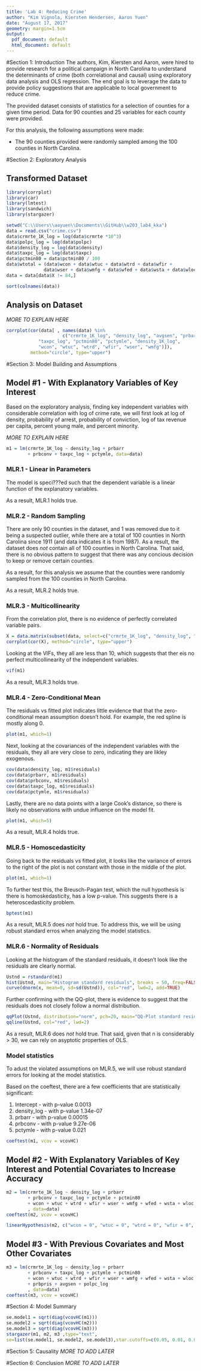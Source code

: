 ```yaml
---
title: 'Lab 4: Reducing Crime'
author: "Kim Vignola, Kiersten Hendersen, Aaron Yuen"
date: "August 17, 2017"
geometry: margin=1.5cm
output:
  pdf_document: default
  html_document: default
---
```


#Section 1: Introduction
The authors, Kim, Kiersten and Aaron, were hired to provide research for a political campaign in North Carolina to understand the determinants of crime (both correlational and causal) using exploratory data analysis and OLS regression. The end goal is to leverage the data to provide policy suggestions that are applicable to local government to reduce crime.

The provided dataset consists of statistics for a selection of counties for a given time period. Data for 90 counties and 25 variables for each county were provided. 

For this analysis, the following assumptions were made:

* The 90 counties provided were randomly sampled among the 100 counties in North Carolina.

#Section 2: Exploratory Analysis

## Transformed Dataset
```r
library(corrplot) 
library(car)
library(lmtest)
library(sandwich)
library(stargazer)

setwd("C:\\Users\\aayuen\\Documents\\GitHub\\w203_lab4_kka")
data = read.csv("crime.csv")
data$crmrte_1K_log = log(data$crmrte *10^3)
data$polpc_log = log(data$polpc)
data$density_log = log(data$density)
data$taxpc_log = log(data$taxpc)
data$pctmin80 = data$pctmin80 / 100
data$wtotal = (data$wcon + data$wtuc + data$wtrd + data$wfir + 
              data$wser + data$wmfg + data$wfed + data$wsta + data$wloc)
data = data[data$X != 84,]

sort(colnames(data))
```

## Analysis on Dataset

*MORE TO EXPLAIN HERE*
```r
corrplot(cor(data[ , names(data) %in% 
                     c("crmrte_1K_log", "density_log", "avgsen", "prbarr", "prbconv", "prbpris", "polpc_log", 
            "taxpc_log", "pctmin80", "pctymle", "density_1K_log", 
            "wcon", "wtuc", "wtrd", "wfir", "wser", "wmfg")]),
         method="circle", type="upper")
```
                      
#Section 3: Model Building and Assumptions

## Model #1 - With Explanatory Variables of Key Interest

Based on the exploratory analysis, finding key independent variables with considerable correlation with log of crime rate, we will first look at log of density, probability of arrest, probability of conviction, log of tax revenue per capita, percent young male, and percent minority.

*MORE TO EXPLAIN HERE*
```r
m1 = lm(crmrte_1K_log ~ density_log + prbarr 
        + prbconv + taxpc_log + pctymle, data=data)
```

### MLR.1 - Linear in Parameters

The model is speci???ed such that the dependent variable is a linear function of the explanatory variables. 

As a result, MLR.1 holds true.

### MLR.2 - Random Sampling

There are only 90 counties in the dataset, and 1 was removed due to it being a suspected outlier, while there are a total of 100 counties in North Carolina since 1911 (and data indicates it is from 1987). As a result, the dataset does *not* contain all of 100 counties in North Carolina. That said, there is no obvious pattern to suggest that there was any concious decision to keep or remove certain counties. 

As a result, for this analysis we assume that the counties were randomly sampled from the 100 counties in North Carolina.

As a result, MLR.2 holds true.

### MLR.3 - Multicollinearity

From the correlation plot, there is no evidence of perfectly correlated variable pairs.
```r
X = data.matrix(subset(data, select=c("crmrte_1K_log", "density_log", "prbarr", "prbconv", "taxpc_log", "pctymle"))) 
corrplot(cor(X), method="circle", type="upper")
```

Looking at the VIFs, they all are less than 10, which suggests that ther eis no perfect multicollinearity of the independent variables.
```r
vif(m1)
```

As a result, MLR.3 holds true.


### MLR.4 - Zero-Conditional Mean

The residuals vs fitted plot indicates little evidence  that that the zero-conditional mean assumption doesn't hold. For example, the red spline is mostly along 0.
```r
plot(m1, which=1)
```

Next, looking at the covariances of the independent variables with the residuals, they all are very close to zero, indicating they are likley exogenous.
```r
cov(data$density_log, m1$residuals)
cov(data$prbarr, m1$residuals)
cov(data$prbconv, m1$residuals)
cov(data$taxpc_log, m1$residuals)
cov(data$pctymle, m1$residuals)
```

Lastly, there are no data points with a large Cook's distance, so there is likely no observations with undue influence on the model fit.
```r
plot(m1, which=5)
```

As a result, MLR.4 holds true.

### MLR.5 - Homoscedasticity

Going back to the residuals vs fitted plot, it looks like the variance of errors to the right of the plot is not constant with those in the middle of the plot.
```r
plot(m1, which=1)
```

To further test this, the Breusch-Pagan test, which the null hypothesis is there is homoskedasticity, has a low p-value. This suggests there is a heteroscedasticity problem.
```r
bptest(m1)
```

As a result, MLR.5 does *not* hold true. To address this, we will be using robust standard erros when analyzing the model statistics.

### MLR.6 - Normality of Residuals

Looking at the histogram of the standard residuals, it doesn't look like the residuals are clearly normal.
```r
Ustnd = rstandard(m1) 
hist(Ustnd, main="Histogram standard residuals", breaks = 50, freq=FALSE)
curve(dnorm(x, mean=0, sd=sd(Ustnd)), col="red", lwd=2, add=TRUE)
```

Further confirming with the QQ-plot, there is evidence to suggest that the residuals does not closely follow a normal distribution.
```r
qqPlot(Ustnd, distribution="norm", pch=20, main="QQ-Plot standard residuals") 
qqline(Ustnd, col="red", lwd=2)
```

As a result, MLR.6 does *not* hold true. That said, given that n is considerably > 30, we can rely on asyptotic properties of OLS.

### Model statistics

To adust the violated assumptions on MLR.5, we will use robust standard errors for looking at the model statistics.

Based on the coeftest, there are a few coefficients that are statistically significant:

1. Intercept -  with p-value 0.0013
2. density_log - with p-value 1.34e-07
3. prbarr - with p-value 0.00015
4. prbconv - with p-value 9.27e-06
5. pctymle - with p-value 0.021 
```r
coeftest(m1, vcov = vcovHC)
```

## Model #2 - With Explanatory Variables of Key Interest and Potential Covariates to Increase Accuracy

```r
m2 = lm(crmrte_1K_log ~ density_log + prbarr 
        + prbconv + taxpc_log + pctymle + pctmin80
        + wcon + wtuc + wtrd + wfir + wser + wmfg + wfed + wsta + wloc
        , data=data)
coeftest(m2, vcov = vcovHC)
```

```r
linearHypothesis(m2, c("wcon = 0", "wtuc = 0", "wtrd = 0", "wfir = 0", "wmfg = 0", "wfed = 0", "wsta = 0", "wloc = 0"), vcov = vcovHC)
```

## Model #3 - With Previous Covariates and Most Other Covariates

```r
m3 = lm(crmrte_1K_log ~ density_log + prbarr 
        + prbconv + taxpc_log + pctymle + pctmin80
        + wcon + wtuc + wtrd + wfir + wser + wmfg + wfed + wsta + wloc
        + prbpris + avgsen + polpc_log
        , data=data)
coeftest(m3, vcov = vcovHC)
```


#Section 4: Model Summary

```r
se.model1 = sqrt(diag(vcovHC(m1)))
se.model2 = sqrt(diag(vcovHC(m2)))
se.model3 = sqrt(diag(vcovHC(m3)))
stargazer(m1, m2, m3 ,type="text",
se=list(se.model1, se.model2, se.model3),star.cutoffs=c(0.05, 0.01, 0.001))
```


#Section 5: Causality
*MORE TO ADD LATER*


#Section 6: Conclusion
*MORE TO ADD LATER*

